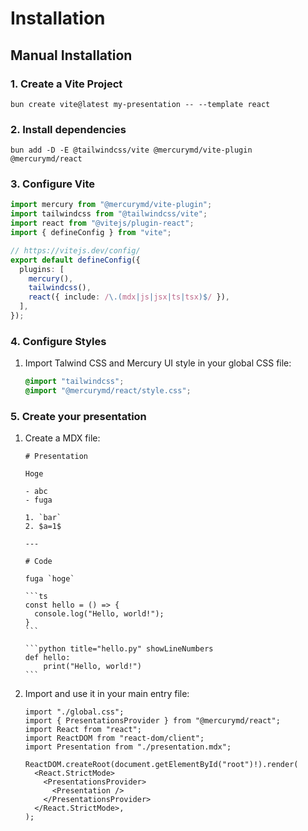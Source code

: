 # Installation

## Manual Installation

### 1. Create a Vite Project

```shell
bun create vite@latest my-presentation -- --template react
```

### 2. Install dependencies

```shell
bun add -D -E @tailwindcss/vite @mercurymd/vite-plugin @mercurymd/react
```

### 3. Configure Vite

```ts title="vite.config.ts"
import mercury from "@mercurymd/vite-plugin";
import tailwindcss from "@tailwindcss/vite";
import react from "@vitejs/plugin-react";
import { defineConfig } from "vite";

// https://vitejs.dev/config/
export default defineConfig({
  plugins: [
    mercury(),
    tailwindcss(),
    react({ include: /\.(mdx|js|jsx|ts|tsx)$/ }),
  ],
});
```

### 4. Configure Styles

1. Import Talwind CSS and Mercury UI style in your global CSS file:

   ```css title="src/global.css"
   @import "tailwindcss";
   @import "@mercurymd/react/style.css";
   ```

### 5. Create your presentation

1. Create a MDX file:

   ````mdx title="src/presentation.mdx"
   # Presentation

   Hoge

   - abc
   - fuga

   1. `bar`
   2. $a=1$

   ---

   # Code

   fuga `hoge`

   ```ts
   const hello = () => {
     console.log("Hello, world!");
   }
   ```

   ```python title="hello.py" showLineNumbers
   def hello:
       print("Hello, world!")
   ```
   ````

2. Import and use it in your main entry file:

   ```tsx title="src/main.tsx"
   import "./global.css";
   import { PresentationsProvider } from "@mercurymd/react";
   import React from "react";
   import ReactDOM from "react-dom/client";
   import Presentation from "./presentation.mdx";

   ReactDOM.createRoot(document.getElementById("root")!).render(
     <React.StrictMode>
       <PresentationsProvider>
         <Presentation />
       </PresentationsProvider>
     </React.StrictMode>,
   );
   ```
